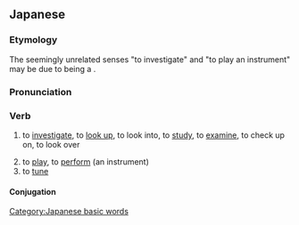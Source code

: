 ==Japanese==
{{ja-kanjitab|しら|yomi=k}}

===Etymology===
The seemingly unrelated senses "to investigate" and "to play an instrument" may be due to being a {{semantic loan|ja|ltc|-|nocap=1}} {{ltc-l|調|id=3}}.

===Pronunciation===
{{ja-pron|しらべる|y=k|acc=3}}
{{ja-ojad}}

===Verb===
{{ja-verb|しらべる|tr=trans|type=2}}
# to [[investigate]], to [[look up]], to look into, to [[study]], to [[examine]], to check up on, to look over
#: {{ja-usex|[[インターネット]]を'''調べる'''|インターネット を '''しらべる'''|to '''investigate''' using the internet}}
#: {{ja-usex|犯%人を'''調べる'''|はん%にん を '''しらべる'''|to '''inquest''' the criminal}}
#: {{ja-usex|辞%書で'''調べる'''|じ%しょ で '''しらべる'''|to '''look up''' in a dictionary}}
# to [[play]], to [[perform]] (an instrument)
# to [[tune]]

====Conjugation====
{{ja-ichi|調べ|しらべ|shirabe}}

[[Category:Japanese basic words]]